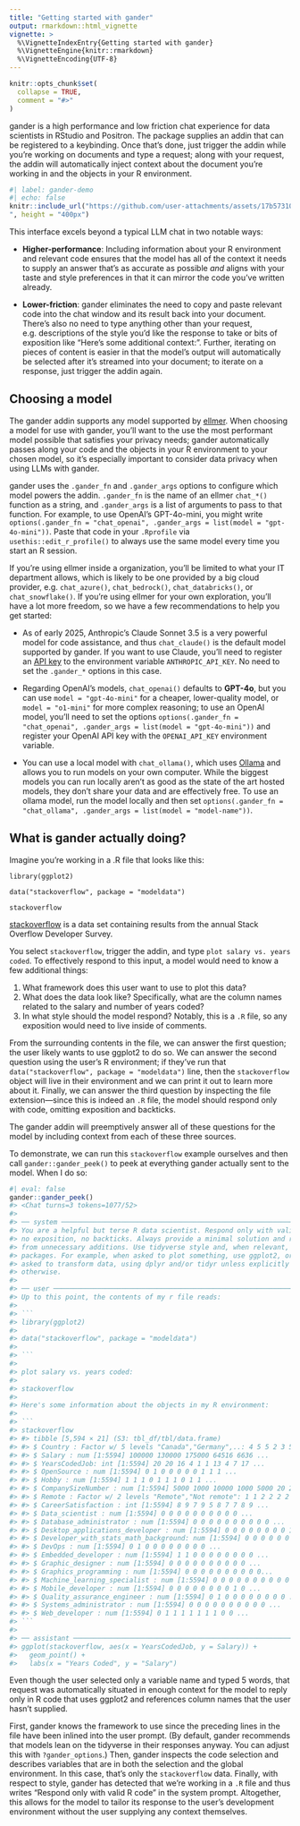 ```yaml
---
title: "Getting started with gander"
output: rmarkdown::html_vignette
vignette: >
  %\VignetteIndexEntry{Getting started with gander}
  %\VignetteEngine{knitr::rmarkdown}
  %\VignetteEncoding{UTF-8}
---
```


```r
knitr::opts_chunk$set(
  collapse = TRUE,
  comment = "#>"
)
```

gander is a high performance and low friction chat experience for data scientists in RStudio and Positron. The package supplies an addin that can be registered to a keybinding. Once that's done, just trigger the addin while you're working on documents and type a request; along with your request, the addin will automatically inject context about the document you're working in and the objects in your R environment.

```r
#| label: gander-demo
#| echo: false
knitr::include_url("https://github.com/user-attachments/assets/17b57310-290f-4fd7-9e00-759b8b9b76ae
", height = "400px")
```

This interface excels beyond a typical LLM chat in two notable ways:

* **Higher-performance**: Including information about your R environment and relevant code ensures that the model has all of the context it needs to supply an answer that's as accurate as possible _and_ aligns with your taste and style preferences in that it can mirror the code you've written already.

* **Lower-friction**: gander eliminates the need to copy and paste relevant code into the chat window and its result back into your document. There's also no need to type anything other than your request, e.g. descriptions of the style you'd like the response to take or bits of exposition like "Here's some additional context:". Further, iterating on pieces of content is easier in that the model's output will automatically be selected after it's streamed into your document; to iterate on a response, just trigger the addin again.

## Choosing a model

The gander addin supports any model supported by [ellmer](https://ellmer.tidyverse.org/). When choosing a model for use with gander, you'll want to the use the most performant model possible that satisfies your privacy needs; gander automatically passes along your code and the objects in your R environment to your chosen model, so it's especially important to consider data privacy when using LLMs with gander.

gander uses the `.gander_fn` and `.gander_args` options to configure which model powers the addin. `.gander_fn` is the name of an ellmer `chat_*()` function as a string, and `.gander_args` is a list of arguments to pass to that function. For example, to use OpenAI's GPT-4o-mini, you might write `options(.gander_fn = "chat_openai", .gander_args = list(model = "gpt-4o-mini"))`. Paste that code in your `.Rprofile` via `usethis::edit_r_profile()` to always use the same model every time you start an R session.

If you're using ellmer inside a organization, you'll be limited to what your IT department allows, which is likely to be one provided by a big cloud provider, e.g. `chat_azure()`, `chat_bedrock()`, `chat_databricks()`, or `chat_snowflake()`. If you're using ellmer for your own exploration, you'll have a lot more freedom, so we have a few recommendations to help you get started:

- As of early 2025, Anthropic's Claude Sonnet 3.5 is a very powerful model for code assistance, and thus `chat_claude()` is the default model supported by gander. If you want to use Claude, you'll need to register an [API key](https://console.anthropic.com/) to the environment variable `ANTHROPIC_API_KEY`. No need to set the `.gander_*` options in this case.

* Regarding OpenAI's models, `chat_openai()` defaults to **GPT-4o**, but you can use `model = "gpt-4o-mini"` for a cheaper, lower-quality model, or `model = "o1-mini"` for more complex reasoning; to use an OpenAI model, you'll need to set the options `options(.gander_fn = "chat_openai", .gander_args = list(model = "gpt-4o-mini"))` and register your OpenAI API key with the `OPENAI_API_KEY` environment variable.

- You can use a local model with `chat_ollama()`, which uses [Ollama](https://ollama.com) and allows you to run models on your own computer. While the biggest models you can run locally aren't as good as the state of the art hosted models, they don't share your data and are effectively free. To use an ollama model, run the model locally and then set `options(.gander_fn = "chat_ollama", .gander_args = list(model = "model-name"))`.

## What is gander actually doing?

Imagine you're working in a .R file that looks like this:

```
library(ggplot2)

data("stackoverflow", package = "modeldata")

stackoverflow
```

[stackoverflow](https://modeldata.tidymodels.org/reference/stackoverflow.html) is a data set containing results from the annual Stack Overflow Developer Survey.

You select `stackoverflow`, trigger the addin, and type `plot salary vs. years coded`. To effectively respond to this input, a model would need to know a few additional things:

1) What framework does this user want to use to plot this data?
2) What does the data look like? Specifically, what are the column names related to the salary and number of years coded?
3) In what style should the model respond? Notably, this is a `.R` file, so any exposition would need to live inside of comments.

From the surrounding contents in the file, we can answer the first question; the user likely wants to use ggplot2 to do so. We can answer the second question using the user's R environment; if they've run that `data("stackoverflow", package = "modeldata")` line, then the `stackoverflow` object will live in their environment and we can print it out to learn more about it. Finally, we can answer the third question by inspecting the file extension—since this is indeed an `.R` file, the model should respond only with code, omitting exposition and backticks.

The gander addin will preemptively answer all of these questions for the model by including context from each of these three sources. 

To demonstrate, we can run this `stackoverflow` example ourselves and then call `gander::gander_peek()` to peek at everything gander actually sent to the model. When I do so:

```r
#| eval: false
gander::gander_peek()
#> <Chat turns=3 tokens=1077/52>
#> 
#> ── system ─────────────────────────────────────────────────────────────────────
#> You are a helpful but terse R data scientist. Respond only with valid R code:
#> no exposition, no backticks. Always provide a minimal solution and refrain
#> from unnecessary additions. Use tidyverse style and, when relevant, tidyverse
#> packages. For example, when asked to plot something, use ggplot2, or when
#> asked to transform data, using dplyr and/or tidyr unless explicitly instructed
#> otherwise.
#> 
#> ── user ───────────────────────────────────────────────────────────────────────
#> Up to this point, the contents of my r file reads:
#> 
#> ``` 
#> library(ggplot2)
#> 
#> data("stackoverflow", package = "modeldata")
#> 
#> ```
#> 
#> plot salary vs. years coded:
#> 
#> stackoverflow
#> 
#> Here's some information about the objects in my R environment:
#> 
#> ``` 
#> stackoverflow 
#> #> tibble [5,594 × 21] (S3: tbl_df/tbl/data.frame) 
#> #> $ Country : Factor w/ 5 levels "Canada","Germany",..: 4 5 5 2 3 5 5 2 5 2 ... 
#> #> $ Salary : num [1:5594] 100000 130000 175000 64516 6636 ... 
#> #> $ YearsCodedJob: int [1:5594] 20 20 16 4 1 1 13 4 7 17 ... 
#> #> $ OpenSource : num [1:5594] 0 1 0 0 0 0 0 1 1 1 ... 
#> #> $ Hobby : num [1:5594] 1 1 1 0 1 1 1 0 1 1 ... 
#> #> $ CompanySizeNumber : num [1:5594] 5000 1000 10000 1000 5000 20 20 5000 20 20 ... 
#> #> $ Remote : Factor w/ 2 levels "Remote","Not remote": 1 1 2 2 2 2 2 2 2 2 ... 
#> #> $ CareerSatisfaction : int [1:5594] 8 9 7 9 5 8 7 7 8 9 ... 
#> #> $ Data_scientist : num [1:5594] 0 0 0 0 0 0 0 0 0 0 ... 
#> #> $ Database_administrator : num [1:5594] 0 0 0 0 0 0 0 0 0 0 ... 
#> #> $ Desktop_applications_developer : num [1:5594] 0 0 0 0 0 0 0 0 1 1 ... 
#> #> $ Developer_with_stats_math_background: num [1:5594] 0 0 0 0 0 0 0 0 0 1 ... 
#> #> $ DevOps : num [1:5594] 0 1 0 0 0 0 0 0 0 0 ... 
#> #> $ Embedded_developer : num [1:5594] 1 1 0 0 0 0 0 0 0 0 ... 
#> #> $ Graphic_designer : num [1:5594] 0 0 0 0 0 0 0 0 0 0 ... 
#> #> $ Graphics_programming : num [1:5594] 0 0 0 0 0 0 0 0 0 0... 
#> #> $ Machine_learning_specialist : num [1:5594] 0 0 0 0 0 0 0 0 0 0 ... 
#> #> $ Mobile_developer : num [1:5594] 0 0 0 0 0 0 0 0 1 0 ... 
#> #> $ Quality_assurance_engineer : num [1:5594] 0 1 0 0 0 0 0 0 0 0 ... 
#> #> $ Systems_administrator : num [1:5594] 0 0 0 0 0 0 0 0 0 0 ... 
#> #> $ Web_developer : num [1:5594] 0 1 1 1 1 1 1 1 0 0 ...
#> ```
#> 
#> ── assistant ──────────────────────────────────────────────────────────────────
#> ggplot(stackoverflow, aes(x = YearsCodedJob, y = Salary)) + 
#>   geom_point() +
#>   labs(x = "Years Coded", y = "Salary")
```

Even though the user selected only a variable name and typed 5 words, that request was automatically situated in enough context for the model to reply only in R code that uses ggplot2 and references column names that the user hasn't supplied.

First, gander knows the framework to use since the preceding lines in the file have been inlined into the user prompt. (By default, gander recommends that models lean on the tidyverse in their responses anyway. You can adjust this with `?gander_options`.) Then, gander inspects the code selection and describes variables that are in both the selection and the global environment. In this case, that's only the `stackoverflow` data. Finally, with respect to style, gander has detected that we're working in a `.R` file and thus writes "Respond only with valid R code" in the system prompt. Altogether, this allows for the model to tailor its response to the user's development environment without the user supplying any context themselves.
